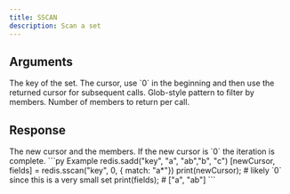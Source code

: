 ```yaml
---
title: SSCAN
description: Scan a set
---
```


## Arguments

<ParamField body="key" type="str" required>
  The key of the set.
</ParamField>

<ParamField body="cursor" type="number">
  The cursor, use `0` in the beginning and then use the returned cursor for subsequent calls.
</ParamField>

<ParamField body="options" type="Object">
  <ParamField body="match" type="str">
    Glob-style pattern to filter by members.
  </ParamField>
  <ParamField body="count" type="number">
    Number of members to return per call.
  </ParamField>
</ParamField>

## Response

<ResponseField type="Tuple[number, TMember[]]" required>
  The new cursor and the members.
  If the new cursor is `0` the iteration is complete.
</ResponseField>

<RequestExample>
```py Example
redis.sadd("key", "a", "ab","b", "c")
[newCursor, fields] = redis.sscan("key", 0, { match: "a*"})
print(newCursor); # likely `0` since this is a very small set
print(fields); # ["a", "ab"]
```
</RequestExample>
